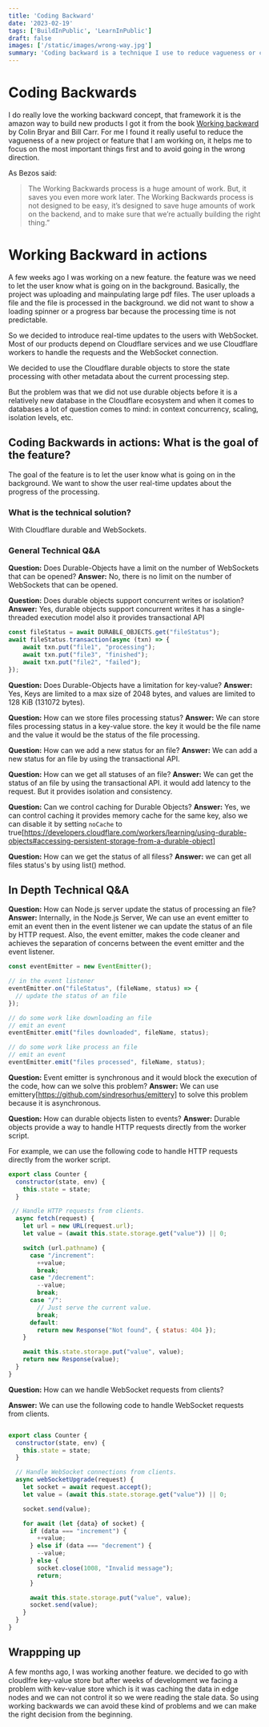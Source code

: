 ```yaml
---
title: 'Coding Backward'
date: '2023-02-19'
tags: ['BuildInPublic', 'LearnInPublic']
draft: false
images: ['/static/images/wrong-way.jpg']
summary: 'Coding backward is a technique I use to reduce vagueness or clutter around a new project or feature.'
---
```


# Coding Backwards

I do really love the working backward concept, that framework it is the amazon way to build new products I got it from the book [Working backward](https://www.goodreads.com/en/book/show/53138083) by Colin Bryar and Bill Carr.
For me I found it really useful to reduce the vagueness of a new project or feature that I am working on, it helps me to focus on the most important things first and to avoid going in the wrong direction.

As Bezos said:

> The Working Backwards process is a huge amount of work. But, it saves you even more work later.
> The Working Backwards process is not designed to be easy, it’s designed to save huge amounts of work on the backend,
> and to make sure that we’re actually building the right thing.”

# Working Backward in actions

A few weeks ago I was working on a new feature. the feature was we need to let the user know what is going on in the background.
Basically, the project was uploading and mainpulating large pdf files. The user uploads a file and the file is processed in the background.
we did not want to show a loading spinner or a progress bar because the processing time is not predictable.

So we decided to introduce real-time updates to the users with WebSocket. Most of our products depend on Cloudflare services and we use Cloudflare workers to handle the requests and the WebSocket connection.

We decided to use the Cloudflare durable objects to store the state processing with other metadata about the current processing step.

But the problem was that we did not use durable objects before it is a relatively new database in the Cloudflare ecosystem and when it comes to databases a lot of question comes to mind: in context concurrency, scaling, isolation levels, etc.

## Coding Backwards in actions: What is the goal of the feature?

The goal of the feature is to let the user know what is going on in the background. We want to show the user real-time updates about the progress of the processing.

### What is the technical solution?

With Cloudflare durable and WebSockets.

### General Technical Q&A

**Question:** Does Durable-Objects have a limit on the number of WebSockets that can be opened?
**Answer:** No, there is no limit on the number of WebSockets that can be opened.

**Question:** Does durable objects support concurrent writes or isolation?
**Answer:** Yes, durable objects support concurrent writes it has a single-threaded execution model also it provides transactional API

```JavaScript
const fileStatus = await DURABLE_OBJECTS.get("fileStatus");
await fileStatus.transaction(async (txn) => {
    await txn.put("file1", "processing");
    await txn.put("file3", "finished");
    await txn.put("file2", "failed");
});
```

**Question:** Does Durable-Objects have a limitation for key-value?
**Answer:** Yes, Keys are limited to a max size of 2048 bytes, and values are limited to 128 KiB (131072 bytes).

**Question:** How can we store files processing status?
**Answer:** We can store files processing status in a key-value store. the key it would be the file name and the value it would be the status of the file processing.

**Question:** How can we add a new status for an file?
**Answer:** We can add a new status for an file by using the transactional API.

**Question:** How can we get all statuses of an file?
**Answer:** We can get the status of an file by using the transactional API. it would add latency to the request. But it provides isolation and consistency.

**Question:** Can we control caching for Durable Objects?
**Answer:** Yes, we can control caching it provides memory cache for the same key, also we can disable it by setting `noCache` to true[https://developers.cloudflare.com/workers/learning/using-durable-objects#accessing-persistent-storage-from-a-durable-object]

**Question:** How can we get the status of all filess?
**Answer:** we can get all files status's by using list() method.

## In Depth Technical Q&A

**Question:** How can Node.js server update the status of processing an file?
**Answer:** Internally, in the Node.js Server, We can use an event emitter to emit an event then in the event listener we can update the status of an file by HTTP request.
Also, the event emitter, makes the code cleaner and achieves the separation of concerns between the event emitter and the event listener.

```JavaScript
const eventEmitter = new EventEmitter();

// in the event listener
eventEmitter.on("fileStatus", (fileName, status) => {
  // update the status of an file
});

// do some work like downloading an file
// emit an event
eventEmitter.emit("files downloaded", fileName, status);

// do some work like process an file
// emit an event
eventEmitter.emit("files processed", fileName, status);
```

**Question:** Event emitter is synchronous and it would block the execution of the code, how can we solve this problem?
**Answer:** We can use emittery[https://github.com/sindresorhus/emittery] to solve this problem because it is asynchronous.

**Question:** How can durable objects listen to events?
**Answer:** Durable objects provide a way to handle HTTP requests directly from the worker script.

For example, we can use the following code to handle HTTP requests directly from the worker script.

```JavaScript
export class Counter {
  constructor(state, env) {
    this.state = state;
  }

 // Handle HTTP requests from clients.
  async fetch(request) {
    let url = new URL(request.url);
    let value = (await this.state.storage.get("value")) || 0;

    switch (url.pathname) {
      case "/increment":
        ++value;
        break;
      case "/decrement":
        --value;
        break;
      case "/":
        // Just serve the current value.
        break;
      default:
        return new Response("Not found", { status: 404 });
    }

    await this.state.storage.put("value", value);
    return new Response(value);
  }
}

```

**Question:** How can we handle WebSocket requests from clients?

**Answer:** We can use the following code to handle WebSocket requests from clients.

```JavaScript

export class Counter {
  constructor(state, env) {
    this.state = state;
  }

  // Handle WebSocket connections from clients.
  async webSocketUpgrade(request) {
    let socket = await request.accept();
    let value = (await this.state.storage.get("value")) || 0;

    socket.send(value);

    for await (let {data} of socket) {
      if (data === "increment") {
        ++value;
      } else if (data === "decrement") {
        --value;
      } else {
        socket.close(1008, "Invalid message");
        return;
      }

      await this.state.storage.put("value", value);
      socket.send(value);
    }
  }
}

```

## Wrappping up

A few months ago, I was working another feature. we decided to go with cloudlfre key-value store but after weeks of development we facing a problem with kev-value store which is it was caching the data in edge nodes and we can not control it so we were reading the stale data.
So using working backwards we can avoid these kind of problems and we can make the right decision from the beginning.

